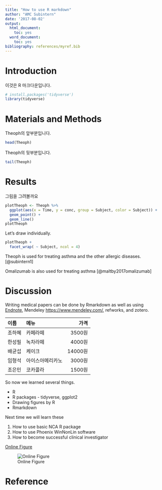 ```yaml
---
title: "How to use R markdown"
author: "AMC Subintern"
date: '2017-08-02'
output:
  html_document:
    toc: yes
  word_document:
    toc: yes
bibliography: references/myref.bib
---
```


# Introduction

이것은 R 마크다운입니다.

```r
# install.packages('tidyverse')
library(tidyverse)
```

# Materials and Methods

Theoph의 앞부분입니다.

```r
head(Theoph)
```

Theoph의 뒷부분입니다.

```r
tail(Theoph)
```

# Results

그림을 그려볼까요

```r
plotTheoph <- Theoph %>% 
  ggplot(aes(x = Time, y = conc, group = Subject, color = Subject)) +
  geom_point() +
  geom_line()
plotTheoph
```

Let's draw individually.

```r
plotTheoph +
  facet_wrap( ~ Subject, ncol = 4)
```

Theoph is used for treating asthma and the other allergic diseases. [@subintern1]

Omalizumab is also used for treating asthma [@maltby2017omalizumab]

# Discussion

Writing medical papers can be done by Rmarkdown as well as using [Endnote](http://endnote.com/), Mendeley <https://www.mendeley.com/>, refworks, and zotero.

| 이름 | 메뉴 | 가격 |
| :-- | :-- | --: |
| 조하혜 | 카페라떼 | 3500원 |
| 한성필 | 녹차라떼 | 4000원 |
| 배균섭 | 케이크 | 14000원 |
| 임형석 | 아이스아메리카노 | 3000원 |
| 조은민 | 코카콜라 | 1500원 |

So now we learned several things.

- R
- R packages - tidyverse, ggplot2
- Drawing figures by R
- Rmarkdown

Next time we will learn these

1. How to use basic NCA R package 
1. How to use Phoenix WinNonLin software
1. How to become successful clinical investigator

[Online Figure](http://www.radiokorea.com/images/news/2017/02/17/251890/1.gif)

![Online Figure](http://www.radiokorea.com/images/news/2017/02/17/251890/1.gif)

# Reference
